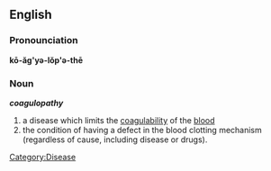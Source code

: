 ==English==
=== Pronounciation ===
'''kō-ăg'yə-lŏp'ə-thē'''

=== Noun ===
{{wikipedia}}
'''''coagulopathy'''''
#a disease which limits the [[coagulability]] of the [[blood]]
#the condition of having a defect in the blood clotting mechanism (regardless of cause, including disease or drugs).
[[Category:Disease]]